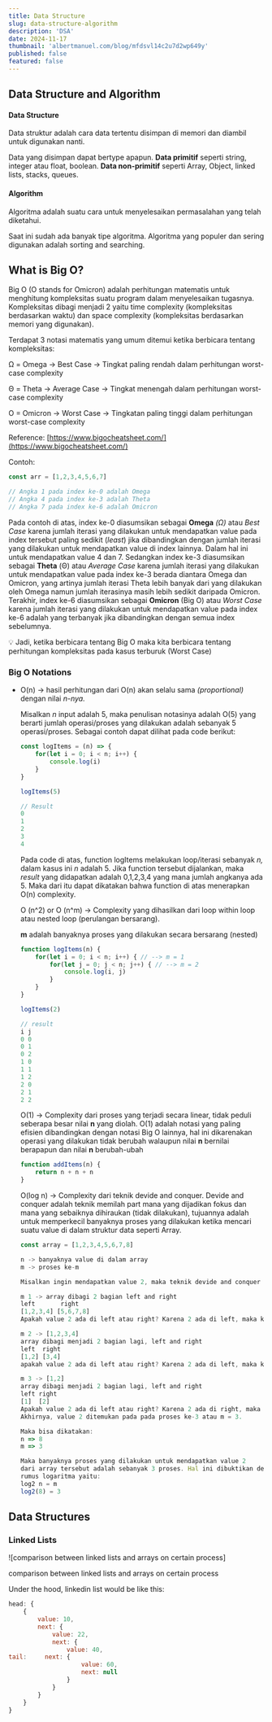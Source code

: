 ```yaml
---
title: Data Structure
slug: data-structure-algorithm
description: 'DSA'
date: 2024-11-17
thumbnail: 'albertmanuel.com/blog/mfdsvl14c2u7d2wp649y'
published: false
featured: false
---
```


## Data Structure and Algorithm


#### Data Structure

Data struktur adalah cara data tertentu disimpan di memori dan diambil untuk digunakan nanti.

Data yang disimpan dapat bertype apapun. **Data primitif** seperti string, integer atau float, boolean. **Data non-primitif** seperti Array, Object, linked lists, stacks, queues.

#### Algorithm

Algoritma adalah suatu cara untuk menyelesaikan permasalahan yang telah diketahui. 

Saat ini sudah ada banyak tipe algoritma. Algoritma yang populer dan sering digunakan adalah sorting and searching.

## What is Big O?

Big O (O stands for Omicron) adalah perhitungan matematis untuk menghitung kompleksitas suatu program dalam menyelesaikan tugasnya. Kompleksitas dibagi menjadi 2 yaitu time complexity (kompleksitas berdasarkan waktu) dan space complexity (kompleksitas berdasarkan memori yang digunakan). 

Terdapat 3 notasi matematis yang umum ditemui ketika berbicara tentang kompleksitas:

Ω = Omega → Best Case → Tingkat paling rendah dalam perhitungan worst-case complexity

Θ = Theta → Average Case → Tingkat menengah dalam perhitungan worst-case complexity

O = Omicron → Worst Case → Tingkatan paling tinggi dalam perhitungan worst-case complexity 

Reference: [https://www.bigocheatsheet.com/](https://www.bigocheatsheet.com/)

Contoh:

```jsx {1-2}
const arr = [1,2,3,4,5,6,7]

// Angka 1 pada index ke-0 adalah Omega
// Angka 4 pada index ke-3 adalah Theta
// Angka 7 pada index ke-6 adalah Omicron
```

Pada contoh di atas, index ke-0 diasumsikan sebagai **Omega** *(Ω)* atau *Best Case* karena jumlah iterasi yang dilakukan untuk mendapatkan value pada index tersebut paling sedikit (*least*) jika dibandingkan dengan jumlah iterasi yang dilakukan untuk mendapatkan value di index lainnya. Dalam hal ini untuk mendapatkan value 4 dan 7. Sedangkan index ke-3 diasumsikan sebagai **Theta** (Θ) atau *Average Case* karena jumlah iterasi yang dilakukan untuk mendapatkan value pada index ke-3 berada diantara Omega dan Omicron, yang artinya jumlah iterasi Theta lebih banyak dari yang dilakukan oleh Omega namun jumlah iterasinya masih lebih sedikit daripada Omicron. Terakhir, index ke-6 diasumsikan sebagai **Omicron** (Big O) atau *Worst Case* karena jumlah iterasi yang dilakukan untuk mendapatkan value pada index ke-6 adalah yang terbanyak jika dibandingkan dengan semua index sebelumnya.

<aside>
💡 Jadi, ketika berbicara tentang Big O maka kita berbicara tentang perhitungan kompleksitas pada kasus terburuk (Worst Case)

</aside>

### Big O Notations

- O(n) → hasil perhitungan dari O(n) akan selalu sama *(proportional)* dengan nilai *n-*nya*.*
    
    Misalkan *n* input adalah 5, maka penulisan notasinya adalah O(5) yang berarti jumlah operasi/proses yang dilakukan adalah sebanyak 5 operasi/proses. Sebagai contoh dapat dilihat pada code berikut:
    
    ```jsx
    const logItems = (n) => {
    	for(let i = 0; i < n; i++) {
    		console.log(i)
    	} 
    }
    
    logItems(5)
    
    // Result
    0
    1
    2
    3
    4
    ```
    
    Pada code di atas, function logItems melakukan loop/iterasi sebanyak *n,* dalam kasus ini *n* adalah 5. Jika function tersebut dijalankan, maka *result* yang didapatkan adalah 0,1,2,3,4 yang mana jumlah angkanya ada 5. Maka dari itu dapat dikatakan bahwa function di atas menerapkan O(n) complexity.
    
    O (n^2) or O (n^m) → Complexity yang dihasilkan dari loop within loop atau nested loop (perulangan bersarang). 
    
    **m** adalah banyaknya proses yang dilakukan secara bersarang (nested)
    
    ```jsx
    function logItems(n) {
    	for(let i = 0; i < n; i++) { // --> m = 1
    		for(let j = 0; j < n; j++) { // --> m = 2
    			console.log(i, j)
    		}
    	}
    }
    
    logItems(2)
    
    // result
    i j
    0 0
    0 1
    0 2
    1 0
    1 1
    1 2
    2 0
    2 1
    2 2
    ```
    
    O(1) → Complexity dari proses yang terjadi secara linear, tidak peduli seberapa besar nilai **n** yang diolah. O(1) adalah notasi yang paling efisien dibandingkan dengan notasi Big O lainnya, hal ini dikarenakan operasi yang dilakukan tidak berubah walaupun nilai **n** bernilai berapapun dan nilai **n** berubah-ubah
    
    ```jsx
    function addItems(n) {
    	return n + n + n
    }
    ```
    
    O(log n) → Complexity dari teknik devide and conquer. Devide and conquer adalah teknik memilah part mana yang dijadikan fokus dan mana yang sebaiknya dihiraukan (tidak dilakukan), tujuannya adalah untuk memperkecil banyaknya proses yang dilakukan ketika mencari suatu value di dalam struktur data seperti Array. 
    
    ```jsx
    const array = [1,2,3,4,5,6,7,8]
    
    n -> banyaknya value di dalam array
    m -> proses ke-m
    
    Misalkan ingin mendapatkan value 2, maka teknik devide and conquer akan berjalan seperti berikut:
    
    m 1 -> array dibagi 2 bagian left and right
    left       right
    [1,2,3,4] [5,6,7,8]
    Apakah value 2 ada di left atau right? Karena 2 ada di left, maka kita abaikan yang right
    
    m 2 -> [1,2,3,4]
    array dibagi menjadi 2 bagian lagi, left and right
    left  right
    [1,2] [3,4]
    apakah value 2 ada di left atau right? Karena 2 ada di left, maka kita abaikan lagi yang right
    
    m 3 -> [1,2] 
    array dibagi menjadi 2 bagian lagi, left and right
    left right
    [1]  [2]
    Apakah value 2 ada di left atau right? Karena 2 ada di right, maka kita abaikan yang left 
    Akhirnya, value 2 ditemukan pada pada proses ke-3 atau m = 3.
    
    Maka bisa dikatakan:
    n => 8 
    m => 3
    
    Maka banyaknya proses yang dilakukan untuk mendapatkan value 2 
    dari array tersebut adalah sebanyak 3 proses. Hal ini dibuktikan dengan
    rumus logaritma yaitu:
    log2 n = m
    log2(8) = 3
    ```
    

## Data Structures

### Linked Lists

![comparison between linked lists and arrays on certain process]

comparison between linked lists and arrays on certain process

Under the hood, linkedin list would be like this:

```jsx
head: {
	{
		value: 10, 
		next: {
			value: 22,
			next: {
				value: 40,
tail:	  next: {
					value: 60,
					next: null
				}
			}
		}
	}
}

```